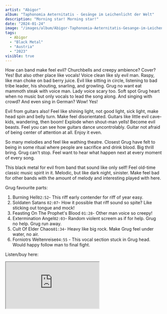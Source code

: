 ```yaml
---
artist: "Abigor"
album: "Taphonomia Aeternitatis - Ges​ä​nge im Leichenlicht der Welt"
description: "Morning star! Morning star!"
date: "2024-01-24"
image: "/images/album/Abigor-Taphonomia-Aeternitatis-Gesange-im-Leichenlicht-der-Welt.jpg"
tags:
  - Abigor
  - "Black Metal"
  - "Austria"
  - "2023"
visible: true
---
```


How can band make feel evil? Churchbells and creepy ambience? Cover? Yes! But also other place like vocals! Voice clean like sly evil man. Raspy, like man choke on bad berry juice. Evil like sitting in circle, listening to bad tribe leader, his shouting, snarling, and growling. Grug no want eat mammoth steak with voice man. Lady voice scary too. Soft spot Grug heart when no music but only vocals to lead the song along. And singing with crowd? And even sing in German? Wow! Yes!

Evil from guitars also! Feel like shining light, not good light, sick light, make head spin and belly turn. Make feel disorientated. Guitars like little evil cave-kids, wandering, then boom! Explode when shout-man yells! Become evil beasts. Feel you can see how guitars dance uncontrolably. Guitar not afraid of being center of attention at all. Enjoy it even.

So many melodies and feel like wathing theatre. Closest Grug have felt to being in some ritual where people are sacrifice and drink blood. Big thrill bring. Grug can't stop. Feel want to hear what happen next at every moment of every song.

This black metal for evil from band that sound like only self! Feel old-time classic music spirit in it. Melodic, but like dark night, sinister. Make feel bad for other bands with the amount of melody and interesting played with here.

Grug favourite parts:

1. Burning Hell`02:52`- This riff early contender for riff of year easy.
1. Soldaten Satans `02:07`- How it possible that riff sound so spite? Like sticking out tongue and mock!
1. Feasting On The Prophet's Blood `01:28`- Other man voice so creepy!
1. Extermination Angel`02:03`- Random violent screem as if for help. Grug no help. Grug run away.
1. Cult Of Elder Chaos`01:34`- Heavy like big rock. Make Grug feel under water, no air.
1. Forniotrs Weltenreise`04:55` - This vocal section stuck in Grug head. Would happy follow man to final fight.

Listen/buy here:

<iframe
  style={{ border: "0", width: "350px", height: "720px" }}
  src="https://bandcamp.com/EmbeddedPlayer/album=186028984/size=large/bgcol=333333/linkcol=ffffff/transparent=true/"
  seamless>
  <a href="https://luzifer.bandcamp.com/album/taphonomia-aeternitatis-ges-nge-im-leichenlicht-der-welt">
    Taphonomia Aeternitatis - Ges​ä​nge im Leichenlicht der Welt by Abigor
  </a>
</iframe>
